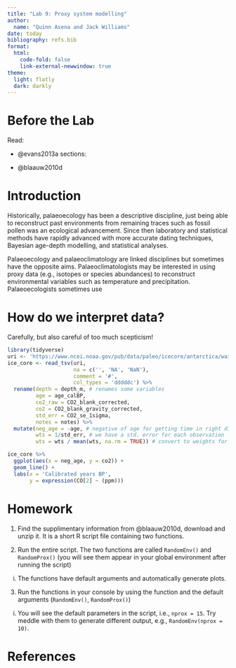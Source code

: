 ```yaml
---
title: "Lab 9: Proxy system modelling"
author:
  name: "Quinn Asena and Jack Williams"
date: today
bibliography: refs.bib
format:
  html:
    code-fold: false
    link-external-newwindow: true
theme:
  light: flatly
  dark: darkly
---
```


# Before the Lab

Read:

- @evans2013a sections:

- @blaauw2010d


# Introduction

Historically, palaeoecology has been a descriptive discipline, just being able to reconstruct past environments from remaining traces such as fossil pollen was an ecological advancement. Since then laboratory and statistical methods have rapidly advanced with more accurate dating techniques, Bayesian age-depth modelling, and statistical analyses.





Palaeoecology and palaeoclimatology are linked disciplines but sometimes have the opposite aims. Palaeoclimatologists may be interested in using proxy data (e.g., isotopes or species abundances) to reconstruct environmental variables such as temperature and precipitation. Palaeoecologists sometimes use 


# How do we interpret data?

Carefully, but also careful of too much scepticism!

```r
library(tidyverse)
uri <- 'https://www.ncei.noaa.gov/pub/data/paleo/icecore/antarctica/wais2021co2.txt'
ice_core <- read_tsv(uri,
                     na = c('', 'NA', 'NaN'),
                     comment = '#',
                     col_types = 'dddddc') %>%
  rename(depth = depth_m, # renames some variables
         age = age_calBP,
         co2_raw = CO2_blank_corrected,
         co2 = CO2_blank_gravity_corrected,
         std_err = CO2_se_1sigma,
         notes = notes) %>%
  mutate(neg_age = -age, # negative of age for getting time in right direction
         wts = 1/std_err, # we have a std. error for each observation
         wts = wts / mean(wts, na.rm = TRUE)) # convert to weights for gam()

ice_core %>%
  ggplot(aes(x = neg_age, y = co2)) +
  geom_line() +
  labs(x = 'Calibrated years BP',
       y = expression(CO[2] ~ (ppm)))


```

# Homework

:::{.callout-important}
1. Find the supplimentary information from @blaauw2010d, download and unzip it. It is a short R script file containing two functions.

2. Run the entire script. The two functions are called `RandomEnv()` and `RandomProx()` (you will see them appear in your global environment after running the script)

  i) The functions have default arguments and automatically generate plots.
  
3. Run the functions in your console by using the function and the default arguments (`RandomEnv()`, `RandomProx()`)

  i) You will see the default parameters in the script, i.e., `nprox = 15`. Try meddle with them to generate different output, e.g., `RandomEnv(nprox = 10)`.

:::

# References